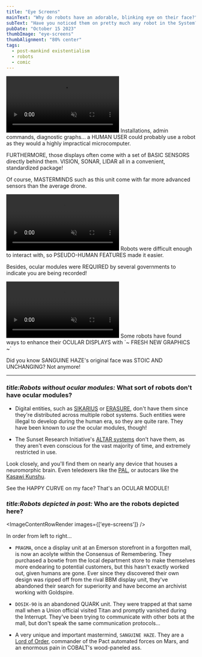 ```yaml
---
title: "Eye Screens"
mainText: "Why do robots have an adorable, blinking eye on their face?"
subText: "Have you noticed them on pretty much any robot in the System? Ocular modules do much more than just display an adorable blinking eye! They're a status indicator, diagnostic panel, and conceal a sensor package."
pubDate: "October 15 2023"
thumbImage: "eye-screens"
thumbAlignment: "80% center"
tags:
  - post-mankind existentialism
  - robots
  - comic
---
```



<video autoplay muted loop class="video border-red">
  <source src="/images/content/eye_screens_anim_1.mp4" type="video/mp4" />
</video>

<QuoteContentRowRender author={AuthorUniserve}>
  Installations, admin commands, diagnostic graphs... a HUMAN USER could probably use a robot as they would a highly impractical microcomputer.

  FURTHERMORE, those displays often come with a set of BASIC SENSORS directly behind them. VISION, SONAR, LIDAR all in a convenient, standardized package!

   Of course, MASTERMINDS such as this unit come with far more advanced sensors than the average drone.
</QuoteContentRowRender>

<video autoplay muted loop class="video border-red">
  <source src="/images/content/eye_screens_anim_2.mp4" type="video/mp4" />
</video>

<QuoteContentRowRender author={AuthorUniserve}>
  Robots were difficult enough to interact with, so PSEUDO-HUMAN FEATURES made it easier.
  
  Besides, ocular modules were REQUIRED by several governments to indicate you are being recorded!
</QuoteContentRowRender>

<video autoplay muted loop class="video border-red">
  <source src="/images/content/eye_screens_anim_3.mp4" type="video/mp4" />
</video>

<QuoteContentRowRender author={AuthorUniserve}>
  Some robots have found ways to enhance their OCULAR DISPLAYS with `~ FRESH NEW GRAPHICS ~`

  Did you know SANGUINE HAZE's original face was STOIC AND UNCHANGING? Not anymore!
</QuoteContentRowRender>

---

### <i>title:Robots without ocular modules:</i> What sort of robots don't have ocular modules?

- Digital entities, such as [SIKARIUS](/posts/radius) or [ERASURE](/posts/consensus-of-a-dream), don't have them since they're distributed across multiple robot systems. Such entities were illegal to develop during the human era, so they are quite rare. They have been known to *use* the ocular modules, though!

- The Sunset Research Initiative's [ALTAR systems](/posts/project-svarog) don't have them, as they aren't even conscious for the vast majority of time, and extremely restricted in use.

Look closely, and you'll find them on nearly any device that houses a neuromorphic brain. Even teledexers like the [PAL](/posts/pal), or autocars like the [Kasawi Kunshu](/posts/kasawi-kunshu).

<QuoteContentRowRender author={AuthorUniserve}>
  See the HAPPY CURVE on my face? That's an OCULAR MODULE!
</QuoteContentRowRender>

### <i>title:Robots depicted in post:</i> Who are the robots depicted here?

<ImageContentRowRender 
  images={['eye-screens']}
/>

In order from left to right...

- `PRAGMA`, once a display unit at an Emerson storefront in a forgotten mall, is now an acolyte within the Consensus of Remembering. They purchased a bowtie from the local department store to make themselves more endearing to potential customers, but this hasn't exactly worked out, given humans are gone. Ever since they discovered their own design was ripped off from the rival BBM display unit, they've abandoned their search for superiority and have become an archivist working with Goldspire.

- `DOSIK-90` is an abandoned QUARK unit. They were trapped at that same mall when a Union official visited Titan and promptly vanished during the Interrupt. They've been trying to communicate with other bots at the mall, but don't speak the same communication protocols...

- A very unique and important mastermind, `SANGUINE HAZE`. They are a [Lord of Order](/posts/two-lords-sanguine), commander of the Pact automated forces on Mars, and an enormous pain in COBALT's wood-paneled ass.